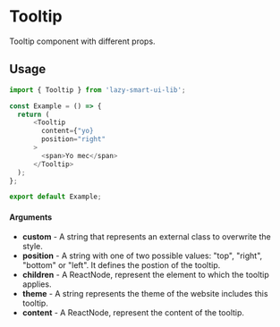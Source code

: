 # Tooltip

Tooltip component with different props.

## Usage

```ts
import { Tooltip } from 'lazy-smart-ui-lib';

const Example = () => {
  return (
      <Tooltip
        content={"yo}
        position="right"
      >
        <span>Yo mec</span>
      </Tooltip>
  );
};

export default Example;
```

#### Arguments

- **custom** - A string that represents an external class to overwrite the style.
- **position** - A string with one of two possible values: "top", "right", "bottom" or "left". It defines the postion of the tooltip.
- **children** - A ReactNode, represent the element to which the tooltip applies.
- **theme** - A string represents the theme of the website includes this tooltip.
- **content** - A ReactNode, represent the content of the tooltip.

